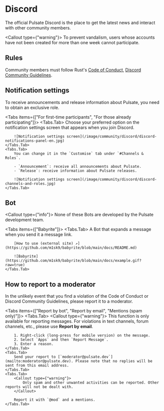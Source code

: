 
# Discord

The official Pulsate Discord is the place to get the latest news and interact with other community members.

<Cards>
    <Card title="Join the Pulsate Discord ↗" href="https://link.pulsate.dev/discord" />
</Cards>

<Callout type={"warning"}>
    To prevent vandalism, users whose accounts have not been created for more than one week cannot participate.
</Callout>

## Rules

Community members must follow Rust's [Code of Conduct](https://www.rust-lang.org/policies/code-of-conduct), [Discord Community Guidelines](https://discord.com/guidelines).

## Notification settings

To receive announcements and release information about Pulsate, you need to obtain an exclusive role.

<Tabs items={["For first-time participants", "For those already participating"]}>
    <Tabs.Tab>
        Choose your preferred option on the notification settings screen that appears when you join Discord.

        ![Notification settings screen](/image/community/discord/discord-notifications-panel-en.jpg)
    </Tabs.Tab>
    <Tabs.Tab>
        You can change it in the `Customise` tab under `#Channels & Roles`.

        - `Announcement`: receive all announcements about Pulsate.
        - `Release`: receive information about Pulsate releases.

        ![Notification settings screen](/image/community/discord/discord-channels-and-roles.jpg)
    </Tabs.Tab>
</Tabs>

## Bot

<Callout type={"info"}>
    None of these Bots are developed by the Pulsate development team.
</Callout>

<Tabs items={["Babyrite"]}>
    <Tabs.Tab>
        A Bot that expands a message when you send it a message link.

        [How to use (external site) ↗](https://github.com/m1sk9/babyrite/blob/main/docs/README.md)

        ![Babyrite](https://github.com/m1sk9/babyrite/blob/main/docs/example.gif?raw=true)
    </Tabs.Tab>
</Tabs>


## How to report to a moderator

In the unlikely event that you find a violation of the Code of Conduct or Discord Community Guidelines, please report it to a moderator.

<Tabs items={["Report by bot", "Report by email", "Mentions (spam only)"]}>
    <Tabs.Tab>
        <Callout type={"warning"}>
            This function is only available for reporting messages. For violations in text channels, forum channels, etc., please use **Report by email**.
        </Callout>

        1. Right-click (long-press for mobile version) on the message.
        2. Select `Apps` and then `Report Message`.
        3. Enter a reason.
    </Tabs.Tab>
    <Tabs.Tab>
        Send your report to [`moderator@pulsate.dev`](mailto:moderator@pulsate.dev). Please note that no replies will be sent from this email address.
    </Tabs.Tab>
    <Tabs.Tab>
        <Callout type={"warning"}>
            Only spam and other unwanted activities can be reported. Other reports will not be dealt with.
        </Callout>

        Report it with `@mod` and a mentions.
    </Tabs.Tab>
</Tabs>
